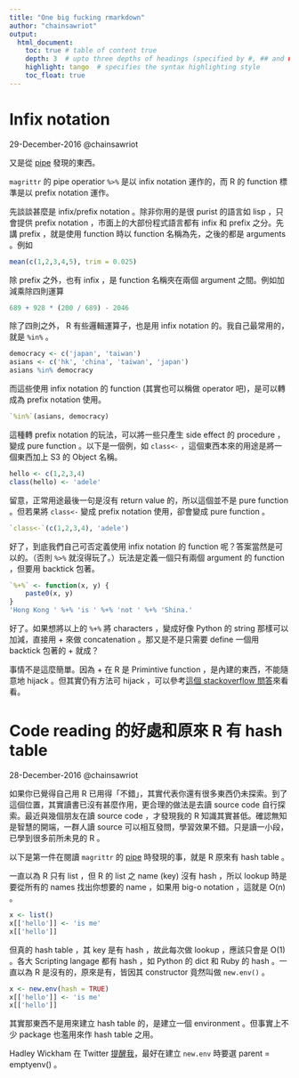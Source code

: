 ```yaml
---
title: "One big fucking rmarkdown"
author: "chainsawriot"
output:
  html_document:
    toc: true # table of content true
    depth: 3  # upto three depths of headings (specified by #, ## and ###)
    highlight: tango  # specifies the syntax highlighting style
    toc_float: true
---
```


# Infix notation

29-December-2016 @chainsawriot

又是從 [pipe](https://github.com/tidyverse/magrittr/blob/master/R/pipe.R) 發現的東西。

`magrittr` 的 pipe operatior `%>%` 是以 infix notation 運作的，而 R 的 function 標準是以 prefix notation 運作。

先談談甚麼是 infix/prefix notation 。除非你用的是很 purist 的語言如 lisp ，只會提供 prefix notation ，市面上的大部份程式語言都有 infix 和 prefix 之分。先講 prefix ，就是使用 function 時以 function 名稱為先，之後的都是 arguments 。例如

```r
mean(c(1,2,3,4,5), trim = 0.025)
```

除 prefix 之外，也有 infix ，是 function 名稱夾在兩個 argument 之間。例如加減乘除四則運算

```r
689 + 928 * (200 / 689) - 2046
```

除了四則之外， R 有些邏輯運算子，也是用 infix notation 的。我自己最常用的，就是 `%in%` 。

```r
democracy <- c('japan', 'taiwan')
asians <- c('hk', 'china', 'taiwan', 'japan')
asians %in% democracy
```

而這些使用 infix notation 的 function (其實也可以稱做 operator 吧)，是可以轉成為 prefix notation 使用。

```r
`%in%`(asians, democracy)
```

這種轉 prefix notation 的玩法，可以將一些只產生 side effect 的 procedure ，變成 pure function 。以下是一個例，如 `class<-` ，這個東西本來的用途是將一個東西加上 S3 的 Object 名稱。

```r
hello <- c(1,2,3,4)
class(hello) <- 'adele'
```

留意，正常用途最後一句是沒有 return value 的，所以這個並不是 pure function 。但若果將 `class<-` 變成 prefix notation 使用，卻會變成 pure function 。

```r
`class<-`(c(1,2,3,4), 'adele')
```

好了，到底我們自己可否定義使用 infix notation 的 function 呢？答案當然是可以的。（否則 `%>%` 就沒得玩了。）玩法是定義一個只有兩個 argument 的 function ，但要用 backtick 包著。

```r
`%+%` <- function(x, y) {
	paste0(x, y)
}
'Hong Kong ' %+% 'is ' %+% 'not ' %+% 'Shina.'
```

好了。如果想將以上的 `%+%` 將 characters ，變成好像 Python 的 string 那樣可以加減，直接用 + 來做 concatenation 。那又是不是只需要 define 一個用 backtick 包著的 + 就成？

事情不是這麼簡單。因為 + 在 R 是 Primintive function ，是內建的東西，不能隨意地 hijack 。但其實仍有方法可 hijack ，可以參考[這個 stackoverflow 問答](http://stackoverflow.com/questions/4730551/making-a-string-concatenation-operator-in-r)來看看。

# Code reading 的好處和原來 R 有 hash table 

28-December-2016 @chainsawriot

如果你已覺得自己用 R 已用得「不錯」，其實代表你還有很多東西仍未探索。到了這個位置，其實讀書已沒有甚麼作用，更合理的做法是去讀 source code 自行探索。最近與幾個朋友在讀 source code ，才發現我的 R 知識其實甚低。確認無知是智慧的開端，一群人讀 source 可以相互發問，學習效果不錯。只是讀一小段，已學到很多前所未見的 R 。

以下是第一件在閱讀 `magrittr` 的 [pipe](https://github.com/tidyverse/magrittr/blob/master/R/pipe.R) 時發現的事，就是 R 原來有 hash table 。

一直以為 R 只有 list ，但 R 的 list 之 name (key) 沒有 hash ，所以 lookup 時是要從所有的 names 找出你想要的 name ，如果用 big-o notation ，這就是 O(n) 。

```r
x <- list()
x[['hello']] <- 'is me'
x[['hello']]
```

但真的 hash table ，其 key 是有 hash ，故此每次做 lookup ，應該只會是 O(1) 。各大 Scripting langage 都有 hash ，如 Python 的 dict 和 Ruby 的 hash 。一直以為 R 是沒有的，原來是有，皆因其 constructor 竟然叫做 `new.env()` 。

```r
x <- new.env(hash = TRUE)
x[['hello']] <- 'is me'
x[['hello']]
```

其實那東西不是用來建立 hash table 的，是建立一個 environment 。但事實上不少 package 也濫用來作 hash table 之用。

Hadley Wickham 在 Twitter [提醒我](https://twitter.com/hadleywickham/status/813779043854057472)，最好在建立 `new.env` 時要選 parent = emptyenv() 。

